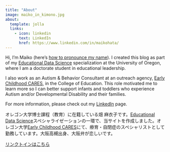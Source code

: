 ```yaml
---
title: "About"
image: maiko_in_kimono.jpg
about:
  template: jolla
  links:
    - icon: linkedin
      text: LinkedIn
      href: https://www.linkedin.com/in/maikohata/ 
---
```


Hi, I'm Maiko (here's [how to pronounce my name](https://namedrop.io/maikohata)). I created this blog as part of my [Educational Data Science](https://education.uoregon.edu/) specialization at the University of Oregon, where I am a doctorate student in educational leadership.

I also work as an Autism & Behavior Consultant at an outreach agency, [Early Childhood CARES](https://earlychildhoodcares.uoregon.edu/), in the College of Education. This role motivated me to learn more so I can better support infants and toddlers who experience Autism and/or Developmental Disability and their families.

For more information, please check out my [LinkedIn](https://www.linkedin.com/in/maikohata) page.

オレゴン大学博士課程（教育）に在籍している畑 麻衣子です。[Educational Data Science](https://education.uoregon.edu/)スペシャライゼーションの一環で、当サイトを作成しました。オレゴン大学[Early Childhood CARES](https://earlychildhoodcares.uoregon.edu/)にて、療育・自閉症のスペシャリストとして勤務しています。大阪高槻出身、大阪弁が恋しいです。

[リンクトインはこちら](https://www.linkedin.com/in/maikohata)
